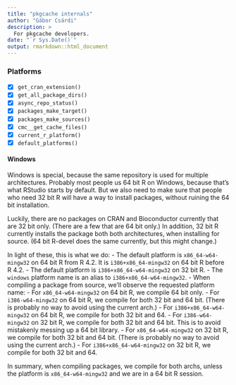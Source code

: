 ```yaml
---
title: "pkgcache internals"
author: "Gábor Csárdi"
description: >
  For pkgcache developers.
date: "`r Sys.Date()`"
output: rmarkdown::html_document
---
```


### Platforms

* [x] `get_cran_extension()`
* [x] `get_all_package_dirs()`
* [x] `async_repo_status()`
* [x] `packages_make_target()`
* [x] `packages_make_sources()`
* [x] `cmc__get_cache_files()`
* [x] `current_r_platform()`
* [x] `default_platforms()`

#### Windows

Windows is special, because the same repository is used for multiple
architectures.
Probably most people us 64 bit R on Windows, because that's
what RStudio starts by default.
But we also need to make sure that people who need 32 bit R will have a
way to install packages, without ruining the 64 bit installation.

Luckily, there are no packages on CRAN and Bioconductor currently that are
32 bit only.
(There are a few that are 64 bit only.)
In addition, 32 bit R currently installs the package both both
architectures, when installing for source.
(64 bit R-devel does the same currently, but this might change.)

In light of these, this is what we do:
- The default platform is `x86_64-w64-mingw32` on 64 bit R from R 4.2.
  It is `i386+x86_64-mingw32` on 64 bit R before R 4.2.
- The default platform is `i386+x86_64-w64-mingw32` on 32 bit R.
- The `windows` platform name is an alias to `i386+x86_64-w64-mingw32`.
- When compiling a package from source, we'll observe the requested
  platform name:
  - For `x86_64-w64-mingw32` on 64 bit R, we compile 64 bit only.
  - For `i386-w64-mingw32` on 64 bit R, we compile for both 32 bit and 64
    bit.
    (There is probably no way to avoid using the current arch.)
  - For `i386+x86_64-w64-mingw32` on 64 bit R, we compile for both 32 bit
    and 64.
  - For `i386-w64-mingw32` on 32 bit R, we compile for both 32 bit and 64
    bit.
    This is to avoid mistakenly messing up a 64 bit library.
  - For `x86_64-w64-mingw32` on 32 bit R, we compile for both 32 bit and 64
    bit.
    (There is probably no way to avoid using the current arch.)
  - For `i386+x86_64-w64-mingw32` on 32 bit R, we compile for both 32 bit
    and 64.

In summary, when compiling packages, we compile for both archs, unless the
platform is `x86_64-w64-mingw32` and we are in a 64 bit R session.
